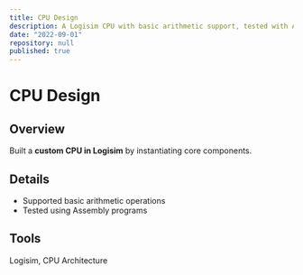 ```yaml
---
title: CPU Design
description: A Logisim CPU with basic arithmetic support, tested with Assembly.
date: "2022-09-01"
repository: null
published: true
---
```


# CPU Design <!-- IMAGE -->

## Overview
Built a **custom CPU in Logisim** by instantiating core components.

## Details
- Supported basic arithmetic operations  
- Tested using Assembly programs  

## Tools
Logisim, CPU Architecture